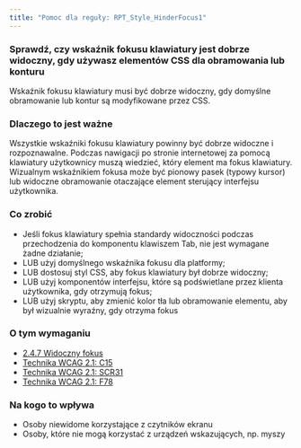 ```yaml
---
title: "Pomoc dla reguły: RPT_Style_HinderFocus1"
---
```


<div className="toolHelp">
<Row>
<Column colLg={16} colMd={8} colSm={4} className="toolHead">

### Sprawdź, czy wskaźnik fokusu klawiatury jest dobrze widoczny, gdy używasz elementów CSS dla obramowania lub konturu


<div id="locLevel"></div>

Wskaźnik fokusu klawiatury musi być dobrze widoczny, gdy domyślne obramowanie lub kontur są modyfikowane przez CSS.

</Column>
</Row>
<Row>
<Column colLg={11} colMd={5} colSm={4} className="toolMain">

### Dlaczego to jest ważne

Wszystkie wskaźniki fokusu klawiatury powinny być dobrze widoczne i rozpoznawalne. Podczas nawigacji po stronie internetowej za pomocą klawiatury użytkownicy muszą wiedzieć, który element ma fokus klawiatury. Wizualnym wskaźnikiem fokusa może być pionowy pasek (typowy kursor) lub widoczne obramowanie otaczające element sterujący interfejsu użytkownika. 

<div id="locSnippet"></div>

### Co zrobić

 * Jeśli fokus klawiatury spełnia standardy widoczności podczas przechodzenia do komponentu klawiszem Tab, nie jest wymagane żadne działanie;
 * LUB użyj domyślnego wskaźnika fokusu dla platformy;
 * LUB dostosuj styl CSS, aby fokus klawiatury był dobrze widoczny;
 * LUB użyj komponentów interfejsu, które są podświetlane przez klienta użytkownika, gdy otrzymują fokus;
 * LUB użyj skryptu, aby zmienić kolor tła lub obramowanie elementu, aby był wizualnie wyraźny, gdy otrzyma fokus

</Column>
<Column colLg={5} colMd={3} colSm={4} className="toolLeft">

### O tym wymaganiu

* [2.4.7 Widoczny fokus](https://wcag.lepszyweb.pl/#focus-visible)
* [Technika WCAG 2.1: C15](https://www.w3.org/WAI/WCAG21/Techniques/css/C15)
* [Technika WCAG 2.1: SCR31](https://www.w3.org/WAI/WCAG21/Techniques/client-side-script/SCR31)
* [Technika WCAG 2.1: F78](https://www.w3.org/WAI/WCAG21/Techniques/failures/F78)

### Na kogo to wpływa

 * Osoby niewidome korzystające z czytników ekranu
 * Osoby, które nie mogą korzystać z urządzeń wskazujących, np. myszy

</Column>
</Row>
</div>

